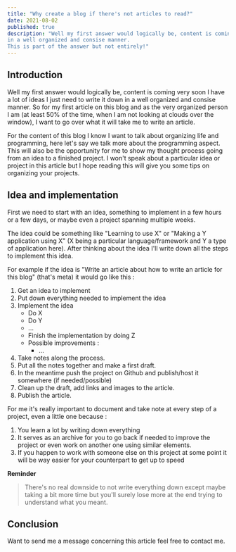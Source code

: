 ```yaml
---
title: "Why create a blog if there's not articles to read?"
date: 2021-08-02
published: true
description: "Well my first answer would logically be, content is coming very soon I have a lot of ideas I just need to write it down
in a well organized and consise manner.
This is part of the answer but not entirely!"
---
```



## Introduction

Well my first answer would logically be, content is coming very soon I have a lot of ideas I just need to write it down in a well organized and consise manner.
So for my first article on this blog and as the very organized person I am (at least 50% of the time, when I am not looking at clouds over the window), I want to go over what
it will take me to write an article.  

For the content of this blog I know I want to talk about organizing life and programming, here let's say we talk more about the programming aspect.
This will also be the opportunity for me to show my thought process going from an idea to a finished project.
I won't speak about a particular idea or project in this article but I hope reading this will give you some tips on organizing your projects.

## Idea and implementation

First we need to start with an idea, something to implement in a few hours or a few days, or maybe even a project spanning multiple weeks.

The idea could be something like "Learning to use X" or "Making a Y application using X" (X being a particular language/framework and Y a type of application here).
After thinking about the idea I'll write down all the steps to implement this idea.

For example if the idea is "Write an article about how to write an article for this blog" (that's meta) it would go like this :
1. Get an idea to implement
2. Put down everything needed to implement the idea
3. Implement the idea 
    - Do X
    - Do Y
    - ...
    - Finish the implementation by doing Z 
    - Possible improvements : 
        - ...
4. Take notes along the process.
5. Put all the notes together and make a first draft.
6. In the meantime push the project on Github and publish/host it somewhere (if needed/possible)
7. Clean up the draft, add links and images to the article.
8. Publish the article.

For me it's really important to document and take note at every step of a project, even a little one because :
1. You learn a lot by writing down everything
2. It serves as an archive for you to go back if needed to improve the project or even work on another one using similar elements.
3. If you happen to work with someone else on this project at some point it will be way easier for your counterpart to get up to speed

**Reminder** 
> There's no real downside to not write everything down except maybe taking a bit more time but you'll surely lose more at the end trying to understand what you meant.

## Conclusion

Want to send me a message concerning this article feel free to contact me.

